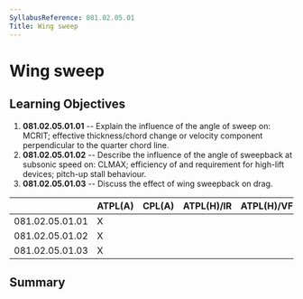 ```yaml
---
SyllabusReference: 081.02.05.01
Title: Wing sweep
---
```


# Wing sweep

## Learning Objectives

1.  **081.02.05.01.01** -- Explain the influence of the angle of sweep on:
    MCRIT; effective thickness/chord change or velocity component perpendicular
    to the quarter chord line.
2.  **081.02.05.01.02** -- Describe the influence of the angle of sweepback at
    subsonic speed on: CLMAX; efficiency of and requirement for high-lift
    devices; pitch-up stall behaviour.
3.  **081.02.05.01.03** -- Discuss the effect of wing sweepback on drag.

|                 | ATPL(A) | CPL(A) | ATPL(H)/IR | ATPL(H)/VFR | CPL(H) | IR  | CBIR(A) |
| --------------- | ------- | ------ | ---------- | ----------- | ------ | --- | ------- |
| 081.02.05.01.01 | X       |        |            |             |        |     |         |
| 081.02.05.01.02 | X       |        |            |             |        |     |         |
| 081.02.05.01.03 | X       |        |            |             |        |     |         |

## Summary
